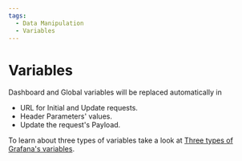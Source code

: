 ```yaml
---
tags:
  - Data Manipulation
  - Variables
---
```


# Variables

Dashboard and Global variables will be replaced automatically in

- URL for Initial and Update requests.
- Header Parameters' values.
- Update the request's Payload.

To learn about three types of variables take a look at [Three types of Grafana's variables](/plugins/grafana/#dashboard-global-and-environment-variables).
